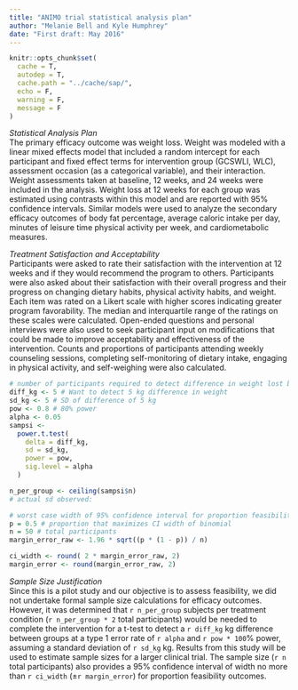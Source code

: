 ```yaml
---
title: "ANIMO trial statistical analysis plan"
author: "Melanie Bell and Kyle Humphrey"
date: "First draft: May 2016"
---
```


```r
knitr::opts_chunk$set(
  cache = T,
  autodep = T,
  cache.path = "../cache/sap/",
  echo = F,
  warning = F,
  message = F
)
```

_Statistical Analysis Plan_  
The primary efficacy outcome was weight loss. Weight was modeled with a linear mixed effects model that included a random intercept for each participant and fixed effect terms for intervention group (GCSWLI, WLC), assessment occasion (as a categorical variable), and their interaction. Weight assessments taken at baseline, 12 weeks, and 24 weeks were included in the analysis. Weight loss at 12 weeks for each group was estimated using contrasts within this model and are reported with 95% confidence intervals. Similar models were used to analyze the secondary efficacy outcomes of body fat percentage, average caloric intake per day, minutes of leisure time physical activity per week, and cardiometabolic measures.

_Treatment Satisfaction and Acceptability_  
Participants were asked to rate their satisfaction with the intervention at 12 weeks and if they would recommend the program to others. Participants were also asked about their satisfaction with their overall progress and their progress on changing dietary habits, physical activity habits, and weight. Each item was rated on a Likert scale with higher scores indicating greater program favorability. The median and interquartile range of the ratings on these scales were calculated. Open-ended questions and personal interviews were also used to seek participant input on modifications that could be made to improve acceptability and effectiveness of the intervention. Counts and proportions of participants attending weekly counseling sessions, completing self-monitoring of dietary intake, engaging in physical activity, and self-weighing were also calculated.

```r
# number of participants required to detect difference in weight lost between groups
diff_kg <- 5 # Want to detect 5 kg difference in weight
sd_kg <- 5 # SD of difference of 5 kg
pow <- 0.8 # 80% power
alpha <- 0.05
sampsi <-
  power.t.test(
    delta = diff_kg,
    sd = sd_kg,
    power = pow,
    sig.level = alpha
  )

n_per_group <- ceiling(sampsi$n)
# actual sd observed:
```

```r
# worst case width of 95% confidence interval for proportion feasibility outcomes
p = 0.5 # proportion that maximizes CI width of binomial 
n = 50 # total participants
margin_error_raw <- 1.96 * sqrt((p * (1 - p)) / n)

ci_width <- round( 2 * margin_error_raw, 2)
margin_error <- round(margin_error_raw, 2)
```

_Sample Size Justification_  
Since this is a pilot study and our objective is to assess feasibility, we did not undertake formal sample size calculations for efficacy outcomes. However, it was determined that `r n_per_group` subjects per treatment condition (`r n_per_group * 2` total participants) would be needed to complete the intervention for a t-test to detect a `r diff_kg` kg difference between groups at a type 1 error rate of `r alpha` and `r pow * 100`% power, assuming a standard deviation of `r sd_kg` kg. Results from this study will be used to estimate sample sizes for a larger clinical trial. The sample size (`r n` total participants) also provides a 95% confidence interval of width no more than `r ci_width` (±`r margin_error`) for proportion feasibility outcomes.
